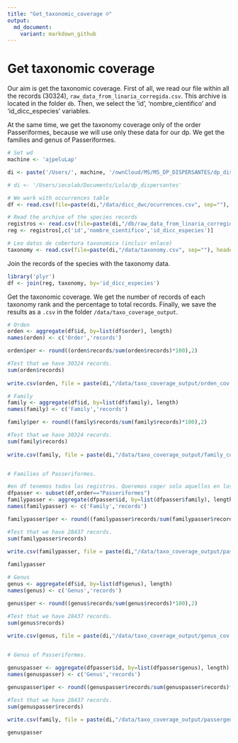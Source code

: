 ```yaml
---
title: "Get_taxonomic_coverage ☺"
output:
  md_document:
    variant: markdown_github
---
```

# Get taxonomic coverage

Our aim is get the taxonomic coverage. First of all, we read our file within all the records (30324), `raw_data_from_linaria_corregida.csv`. This archive is located in the folder `db`. Then, we select the 'id', 'nombre_cientifico' and 'id_dicc_especies' variables.

At the same time, we get the taxonomy coverage only of the order Passeriformes, because we will use only these data for our dp. We get the families and genus of Passeriformes. 

```r
# Set wd 
machine <- 'ajpeluLap'

di <- paste('/Users/', machine, '/ownCloud/MS/MS_DP_DISPERSANTES/dp_dispersantes', sep='')

# di <- '/Users/iecolab/Documents/Lola/dp_dispersantes'

# We work with occurrences table 
df <- read.csv(file=paste(di,"/data/dicc_dwc/ocurrences.csv", sep=""), header=TRUE, sep=";")

# Read the archive of the species records
registros <- read.csv(file=paste(di,"/db/raw_data_from_linaria_corregida.csv", sep=""), header=TRUE, sep=";")
reg <- registros[,c('id','nombre_cientifico','id_dicc_especies')]

# Leo datos de cobertura taxonomica (incluir enlace)
taxonomy <- read.csv(file=paste(di,"/data/taxonomy.csv", sep=""), header=TRUE, sep=",")
```

Join the records of the species with the taxonomy data. 

```r
library('plyr')
df <- join(reg, taxonomy, by='id_dicc_especies')
```

Get the taxonomic coverage. We get the number of records of each taxonomy rank and the percentage to total records. Finally, we save the results as a `.csv` in the folder `/data/taxo_coverage_output`.

```r
# Orden
orden <- aggregate(df$id, by=list(df$order), length)
names(orden) <- c('Order','records')

orden$per <- round((orden$records/sum(orden$records)*100),2)

#Test that we have 30324 records. 
sum(orden$records)
              
write.csv(orden, file = paste(di,"/data/taxo_coverage_output/orden_cov.csv", sep=""), row.names=FALSE, quote= FALSE)
```

```r
# Family
family <- aggregate(df$id, by=list(df$family), length)
names(family) <- c('Family','records')

family$per <- round((family$records/sum(family$records)*100),2)

#Test that we have 30324 records. 
sum(family$records)
              
write.csv(family, file = paste(di,"/data/taxo_coverage_output/family_cov.csv", sep=""), row.names=FALSE, quote= FALSE)


# Families of Passeriformes. 

#en df tenemos todos los registros. Queremos coger solo aquellos en los que el orden sea passeriformes. 
dfpasser <- subset(df,order=="Passeriformes")
familypasser <- aggregate(dfpasser$id, by=list(dfpasser$family), length)
names(familypasser) <- c('Family','records')

familypasser$per <- round((familypasser$records/sum(familypasser$records)*100),2)

#Test that we have 28437 records. 
sum(familypasser$records)
              
write.csv(familypasser, file = paste(di,"/data/taxo_coverage_output/passerfamily_cov.csv", sep=""), row.names=FALSE, quote= FALSE)

familypasser 
```

```r
# Genus
genus <- aggregate(df$id, by=list(df$genus), length)
names(genus) <- c('Genus','records')

genus$per <- round((genus$records/sum(genus$records)*100),2)

#Test that we have 28437 records. 
sum(genus$records)
              
write.csv(genus, file = paste(di,"/data/taxo_coverage_output/genus_cov.csv", sep=""), row.names=FALSE, quote= FALSE, sep="")


# Genus of Passeriformes. 

genuspasser <- aggregate(dfpasser$id, by=list(dfpasser$genus), length)
names(genuspasser) <- c('Genus','records')

genuspasser$per <- round((genuspasser$records/sum(genuspasser$records)*100),2)

#Test that we have 28437 records. 
sum(genuspasser$records)
              
write.csv(family, file = paste(di,"/data/taxo_coverage_output/passergenus_cov.csv", sep=""), row.names=FALSE, quote= FALSE)

genuspasser 
```


